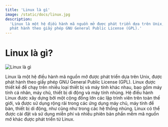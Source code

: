 ```yaml
---
title: 'Linux là gì'
image: /static/docs/linux.jpg
description:
  'Linux là một hệ điều hành mã nguồn mở được phát triển dựa trên Unix, được
  phát hành theo giấy phép GNU General Public License (GPL).'
---
```


# Linux là gì?

![Linux là gì](/static/docs/linux.jpg)

Linux là một hệ điều hành mã nguồn mở được phát triển dựa trên Unix, được phát
hành theo giấy phép GNU General Public License (GPL). Linux được thiết kế để
chạy trên nhiều loại thiết bị và máy tính khác nhau, bao gồm máy tính cá nhân,
máy chủ, thiết bị di động và máy tính nhúng. Hệ điều hành Linux được xây dựng
bởi một cộng đồng lớn các lập trình viên trên toàn thế giới, và được sử dụng
rộng rãi trong các ứng dụng máy chủ, máy tính để bàn, thiết bị di động, như cũng
như trong các hệ thống nhúng. Linux có thể được cài đặt và sử dụng miễn phí và
nhiều phiên bản phần mềm mã nguồn mở khác được phát triển từ Linux.
